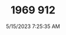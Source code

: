 ---
width: 6000
height: 4000
title: 1969 912
description: Yellow 1969 Porsche 912 Coupe 5-Speed shot in Austin, TX.
date: 5/15/2023 7:25:35 AM
cameraMake: Sony
cameraModel: ILCE-7M3
lens: 24-70mm F2.8 DG DN | Art 019
settingsfStop: f/9
settingsISO: ISO 125
settingsShutter: 1/400
settingsFocalLength: 53.9 mm
---